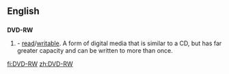 ==English==

==={{initialism-old|en}}===
'''DVD-RW'''

# {{w|Digital Versatile Disc}} - [[read]]/[[writable]]. A form of digital media that is similar to a CD, but has far greater capacity and can be written to more than once.

[[fi:DVD-RW]]
[[zh:DVD-RW]]